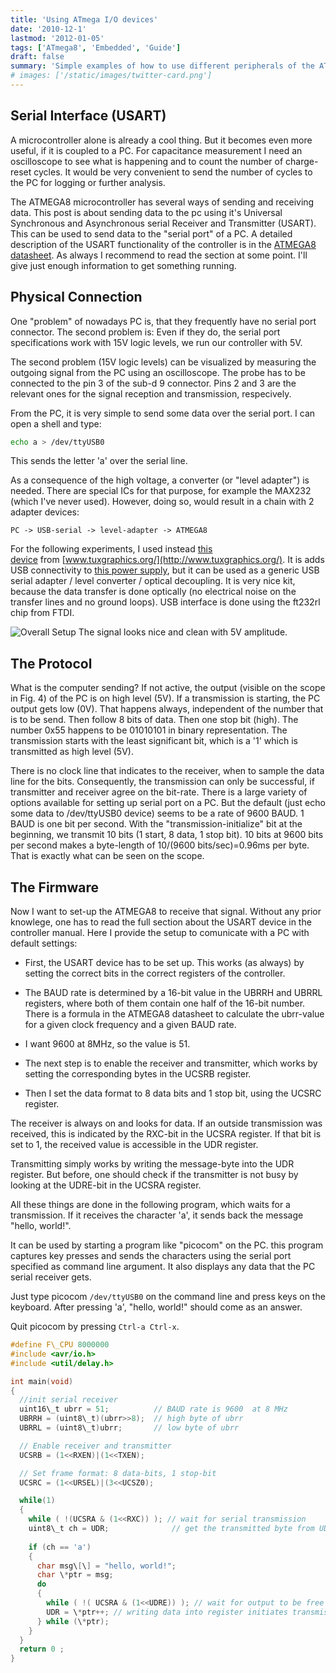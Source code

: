 ```yaml
---
title: 'Using ATmega I/O devices'
date: '2010-12-1'
lastmod: '2012-01-05'
tags: ['ATmega8', 'Embedded', 'Guide']
draft: false
summary: 'Simple examples of how to use different peripherals of the ATMEGA8 MCU on a solderless breadboard.'
# images: ['/static/images/twitter-card.png']
---
```


## Serial Interface (USART)

A microcontroller alone is already a cool thing. But it becomes even more useful, if it is coupled to a PC. For capacitance measurement I need an oscilloscope to see what is happening and to count the number of charge-reset cycles. It would be very convenient to send the number of cycles to the PC for logging or further analysis.  
  
The ATMEGA8 microcontroller has several ways of sending and receiving data. This post is about sending data to the pc using it's Universal Synchronous and Asynchronous serial Receiver and Transmitter (USART). This can be used to send data to the "serial port" of a PC. A detailed description of the USART functionality of the controller is in the [ATMEGA8 datasheet](http://www.atmel.com/Images/Atmel-2486-8-bit-AVR-microcontroller-ATmega8_L_datasheet.pdf). As always I recommend to read the section at some point. I'll give just enough information to get something running.  

## Physical Connection

One "problem" of nowadays PC is, that they frequently have no serial port connector. The second problem is: Even if they do, the serial port specifications work with 15V logic levels, we run our controller with 5V.  

The second problem (15V logic levels) can be visualized by measuring the outgoing signal from the PC using an oscilloscope. The probe has to be connected to the pin 3 of the sub-d 9 connector. Pins 2 and 3 are the relevant ones for the signal reception and transmission, respecively. 
  
From the PC, it is very simple to send some data over the serial port. I can open a shell and type:  

```bash 
echo a > /dev/ttyUSB0
```

This sends the letter 'a' over the serial line. 
  
As a consequence of the high voltage, a converter (or "level adapter") is needed. There are special ICs for that purpose, for example the MAX232 (which I've never used). However, doing so, would result in a chain with 2 adapter devices:

`PC -> USB-serial -> level-adapter -> ATMEGA8`
  
For the following experiments, I used instead [this device](http://shop.tuxgraphics.org/electronic/detail_ddcp-to-usb.html) from [www.tuxgraphics.org/](http://www.tuxgraphics.org/). It is adds USB connectivity to [this power supply](http://shop.tuxgraphics.org/electronic/detail_microcontroller_powersupply.html), but it can be used as a generic USB serial adapter / level converter / optical decoupling. It is very nice kit, because the data transfer is done optically (no electrical noise on the transfer lines and no ground loops). USB interface is done using the ft232rl chip from FTDI.  

![Overall Setup](/static/images/USART.jpg)
The signal looks nice and clean with 5V amplitude.  
  

## The Protocol

What is the computer sending? If not active, the output (visible on the scope in Fig. 4) of the PC is on high level (5V). If a transmission is starting, the PC output gets low (0V). That happens always, independent of the number that is to be send. Then follow 8 bits of data. Then one stop bit (high). The number 0x55 happens to be 01010101 in binary representation. The transmission starts with the least significant bit, which is a '1' which is transmitted as high level (5V).

There is no clock line that indicates to the receiver, when to sample the data line for the bits. Consequently, the transmission can only be successful, if transmitter and receiver agree on the bit-rate. There is a large variety of options available for setting up serial port on a PC. But the default (just echo some data to /dev/ttyUSB0 device) seems to be a rate of 9600 BAUD. 1 BAUD is one bit per second. With the "transmission-initialize" bit at the beginning, we transmit 10 bits (1 start, 8 data, 1 stop bit). 10 bits at 9600 bits per second makes a byte-length of 10/(9600 bits/sec)=0.96ms per byte. That is exactly what can be seen on the scope. 

## The Firmware

Now I want to set-up the ATMEGA8 to receive that signal. Without any prior knowlege, one has to read the full section about the USART device in the controller manual. Here I provide the setup to comunicate with a PC with default settings:

* First, the USART device has to be set up. This works (as always) by setting the correct bits in the correct registers of the controller.

* The BAUD rate is determined by a 16-bit value in the UBRRH and UBRRL registers, where both of them contain one half of the 16-bit number. There is a formula in the ATMEGA8 datasheet to calculate the ubrr-value for a given clock frequency and a given BAUD rate.

* I want 9600 at 8MHz, so the value is 51.

* The next step is to enable the receiver and transmitter, which works by setting the corresponding bytes in the UCSRB register. 

* Then I set the data format to 8 data bits and 1 stop bit, using the UCSRC register.  

The receiver is always on and looks for data. If an outside transmission was received, this is indicated by the RXC-bit in the UCSRA register. If that bit is set to 1, the received value is accessible in the UDR register.

Transmitting simply works by writing the message-byte into the UDR register. But before, one should check if the transmitter is not busy by looking at the UDRE-bit in the UCSRA register.

All these things are done in the following program, which waits for a transmission. If it receives the character 'a', it sends back the message "hello, world!".

It can be used by starting a program like "picocom" on the PC. this program captures key presses and sends the characters using the serial port specified as command line argument. It also displays any data that the PC serial receiver gets.

Just type picocom `/dev/ttyUSB0` on the command line and press keys on the keyboard. After pressing 'a', "hello, world!" should come as an answer.

Quit picocom by pressing `Ctrl-a Ctrl-x`.

  
```C
#define F\_CPU 8000000
#include <avr/io.h>
#include <util/delay.h>

int main(void)
{
  //init serial receiver
  uint16\_t ubrr = 51;          // BAUD rate is 9600  at 8 MHz
  UBRRH = (uint8\_t)(ubrr>>8);  // high byte of ubrr
  UBRRL = (uint8\_t)ubrr;       // low byte of ubrr

  // Enable receiver and transmitter 
  UCSRB = (1<<RXEN)|(1<<TXEN);

  // Set frame format: 8 data-bits, 1 stop-bit 
  UCSRC = (1<<URSEL)|(3<<UCSZ0);

  while(1)
  {
    while ( !(UCSRA & (1<<RXC)) ); // wait for serial transmission
    uint8\_t ch = UDR;              // get the transmitted byte from UDR register
  
    if (ch == 'a')
    {
      char msg\[\] = "hello, world!";
      char \*ptr = msg;
      do
      {
        while ( !( UCSRA & (1<<UDRE)) ); // wait for output to be free
        UDR = \*ptr++; // writing data into register initiates transmission
      } while (\*ptr);
    }
  }
  return 0 ;
}
```
